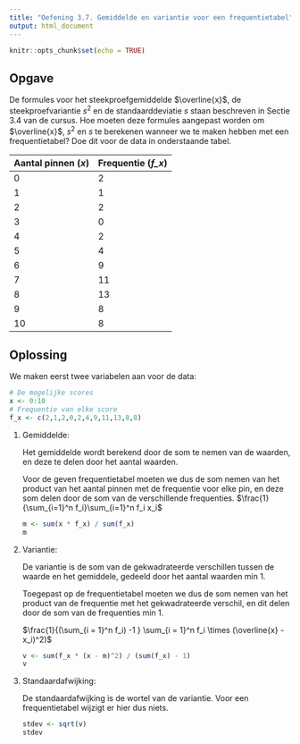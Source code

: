 ```yaml
---
title: "Oefening 3.7. Gemiddelde en variantie voor een frequentietabel"
output: html_document
---
```


```r
knitr::opts_chunk$set(echo = TRUE)
```

## Opgave

De formules voor het steekproefgemiddelde $\overline{x}$, de steekproefvariantie $s^2$ en de standaarddeviatie $s$ staan beschreven in Sectie 3.4 van de cursus.
Hoe moeten deze formules aangepast worden om $\overline{x}$, $s^2$ en $s$ te berekenen wanneer we te maken hebben met een frequentietabel? 
Doe dit voor de data in onderstaande tabel. 

| Aantal pinnen (*x*) | Frequentie (*f_x*) |
| :---                | :---               |
|			0               | 2                  |
|			1               | 1                  |
|			2               | 2                  |
|			3               | 0                  |
|			4               | 2                  |
|			5               | 4                  |
|			6               | 9                  |
|			7               | 11                 |
|			8               | 13                 |
|			9               | 8                  |
|			10              | 8                  |

## Oplossing


We maken eerst twee variabelen aan voor de data:

```r
# De mogelijke scores
x <- 0:10
# Frequentie van elke score
f_x <- c(2,1,2,0,2,4,9,11,13,8,8)
```

1. Gemiddelde:
    
    Het gemiddelde wordt berekend door de som te nemen van de waarden, en deze te delen door het aantal waarden. 

    Voor de geven frequentietabel moeten we dus de som nemen van het product van het aantal pinnen met de frequentie voor elke pin, en deze som delen door de som van de verschillende frequenties.
    $\frac{1}{\sum_{i=1}^n f_i}\sum_{i=1}^n f_i x_i$ 
    
    ```r
    m <- sum(x * f_x) / sum(f_x)
    m
    ```
    
2. Variantie:

    De variantie is de som van de gekwadrateerde verschillen tussen de waarde en het gemiddele, gedeeld door het aantal waarden min 1.

    Toegepast op de frequentietabel moeten we dus de som nemen van het product van de frequentie met het gekwadrateerde verschil, en dit delen door de som van de frequenties min 1.
    
    $\frac{1}{(\sum_{i = 1}^n f_i) -1 } \sum_{i = 1}^n f_i \times (\overline{x} - x_i)^2)$
    
    ```r
    v <- sum(f_x * (x - m)^2) / (sum(f_x) - 1)
    v
    ```

3. Standaardafwijking:

    De standaardafwijking is de wortel van de variantie. Voor een frequentietabel wijzigt er hier dus niets.

    ```r
    stdev <- sqrt(v)
    stdev
    ```
    
    
